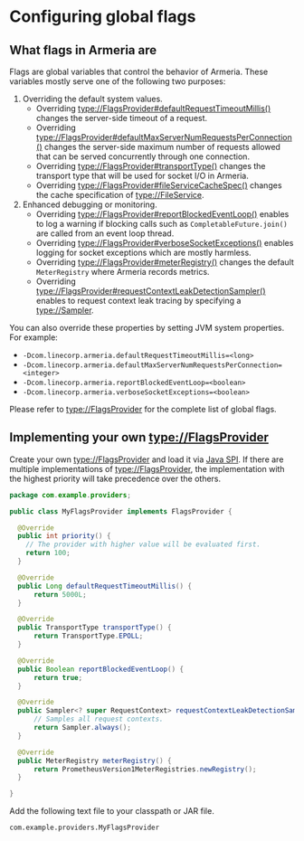 # Configuring global flags

## What flags in Armeria are

Flags are global variables that control the behavior of Armeria.
These variables mostly serve one of the following two purposes:

1. Overriding the default system values.
    - Overriding <type://FlagsProvider#defaultRequestTimeoutMillis()> changes the server-side timeout of a request.
    - Overriding <type://FlagsProvider#defaultMaxServerNumRequestsPerConnection()> changes the server-side maximum number of requests
      allowed that can be served concurrently through one connection.
    - Overriding <type://FlagsProvider#transportType()> changes the transport type that will be used for socket I/O in Armeria.
    - Overriding <type://FlagsProvider#fileServiceCacheSpec()> changes the cache specification of <type://FileService>.
2. Enhanced debugging or monitoring.
    - Overriding <type://FlagsProvider#reportBlockedEventLoop()> enables to log a warning if blocking calls
      such as `CompletableFuture.join()` are called from an event loop thread.
    - Overriding <type://FlagsProvider#verboseSocketExceptions()> enables logging for socket exceptions which are mostly harmless.
    - Overriding <type://FlagsProvider#meterRegistry()> changes the default `MeterRegistry` where Armeria records metrics.
    - Overriding <type://FlagsProvider#requestContextLeakDetectionSampler()> enables to request context leak tracing by specifying
      a <type://Sampler>.

You can also override these properties by setting JVM system properties. For example:
- `-Dcom.linecorp.armeria.defaultRequestTimeoutMillis=<long>`
- `-Dcom.linecorp.armeria.defaultMaxServerNumRequestsPerConnection=<integer>`
- `-Dcom.linecorp.armeria.reportBlockedEventLoop=<boolean>`
- `-Dcom.linecorp.armeria.verboseSocketExceptions=<boolean>`

<Tip>

  Please refer to <type://FlagsProvider> for the complete list of global flags.

</Tip>

## Implementing your own <type://FlagsProvider>

Create your own <type://FlagsProvider> and load it via [Java SPI](https://docs.oracle.com/javase/tutorial/sound/SPI-intro.html).
If there are multiple implementations of <type://FlagsProvider>, the implementation with the highest priority will take precedence over the others.

```java filename=MyFlagsProvider.java
package com.example.providers;

public class MyFlagsProvider implements FlagsProvider {

  @Override
  public int priority() {
    // The provider with higher value will be evaluated first.
    return 100;
  }

  @Override
  public Long defaultRequestTimeoutMillis() {
      return 5000L;
  }

  @Override
  public TransportType transportType() {
      return TransportType.EPOLL;
  }

  @Override
  public Boolean reportBlockedEventLoop() {
      return true;
  }

  @Override
  public Sampler<? super RequestContext> requestContextLeakDetectionSampler() {
      // Samples all request contexts.
      return Sampler.always();
  }

  @Override
  public MeterRegistry meterRegistry() {
      return PrometheusVersion1MeterRegistries.newRegistry();
  }

}
```

Add the following text file to your classpath or JAR file.

```text filename=META-INF/services/com.linecorp.armeria.common.FlagsProvider
com.example.providers.MyFlagsProvider
```
